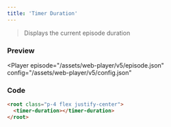 ```yaml
---
title: 'Timer Duration'
---
```



> Displays the current episode duration

### Preview

<Player
  episode="/assets/web-player/v5/episode.json"
  config="/assets/web-player/v5/config.json"
>
  <root class="p-4 flex justify-center">
    <timer-duration></timer-duration>
  </root>
</Player>

### Code

```html
<root class="p-4 flex justify-center">
  <timer-duration></timer-duration>
</root>
```
